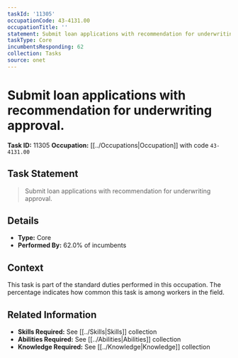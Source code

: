 ```yaml
---
taskId: '11305'
occupationCode: 43-4131.00
occupationTitle: ''
statement: Submit loan applications with recommendation for underwriting approval.
taskType: Core
incumbentsResponding: 62
collection: Tasks
source: onet
---
```

# Submit loan applications with recommendation for underwriting approval.

**Task ID:** 11305
**Occupation:** [[../Occupations|Occupation]] with code `43-4131.00`

## Task Statement

> Submit loan applications with recommendation for underwriting approval.

## Details

- **Type:** Core
- **Performed By:** 62.0% of incumbents

## Context

This task is part of the standard duties performed in this occupation. The percentage indicates how common this task is among workers in the field.

## Related Information

- **Skills Required:** See [[../Skills|Skills]] collection
- **Abilities Required:** See [[../Abilities|Abilities]] collection
- **Knowledge Required:** See [[../Knowledge|Knowledge]] collection
